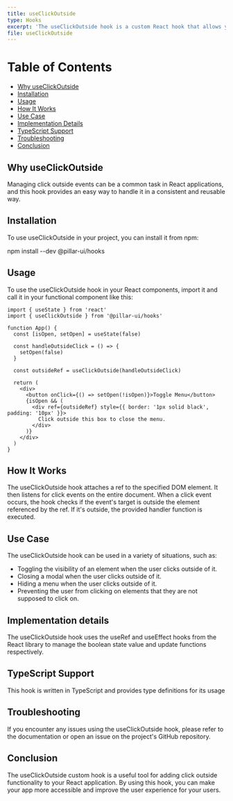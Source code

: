```yaml
---
title: useClickOutside
type: Hooks
excerpt: 'The useClickOutside hook is a custom React hook that allows you to listen for clicks outside a specified DOM element. This is particularly useful for scenarios where you want to close a component or trigger a specific action when the user clicks outside a specific element.'
file: useClickOutside
---
```


# Table of Contents

- [Why useClickOutside](#why-useclickoutside)
- [Installation](#installation)
- [Usage](#usage)
- [How It Works](#how-it-works)
- [Use Case](#use-case)
- [Implementation Details](#implementation-details)
- [TypeScript Support](#typescript-support)
- [Troubleshooting](#troubleshooting)
- [Conclusion](#conclusion)

## Why useClickOutside

Managing click outside events can be a common task in React applications, and this hook provides an easy way to handle it in a consistent and reusable way.

## Installation

To use useClickOutside in your project, you can install it from npm:

npm install --dev @pillar-ui/hooks

## Usage

To use the useClickOutside hook in your React components, import it and call it in your functional component like this:

```tsx title='app.tsx' showLineNumbers
import { useState } from 'react'
import { useClickOutside } from '@pillar-ui/hooks'

function App() {
  const [isOpen, setOpen] = useState(false)

  const handleOutsideClick = () => {
    setOpen(false)
  }

  const outsideRef = useClickOutside(handleOutsideClick)

  return (
    <div>
      <button onClick={() => setOpen(!isOpen)}>Toggle Menu</button>
      {isOpen && (
        <div ref={outsideRef} style={{ border: '1px solid black', padding: '10px' }}>
          Click outside this box to close the menu.
        </div>
      )}
    </div>
  )
}
```

## How It Works

The useClickOutside hook attaches a ref to the specified DOM element. It then listens for click events on the entire document. When a click event occurs, the hook checks if the event's target is outside the element referenced by the ref. If it's outside, the provided handler function is executed.

## Use Case

The useClickOutside hook can be used in a variety of situations, such as:

- Toggling the visibility of an element when the user clicks outside of it.
- Closing a modal when the user clicks outside of it.
- Hiding a menu when the user clicks outside of it.
- Preventing the user from clicking on elements that they are not supposed to click on.

## Implementation details

The useClickOutside hook uses the useRef and useEffect hooks from the React library to manage the boolean state value and update functions respectively.

## TypeScript Support

This hook is written in TypeScript and provides type definitions for its usage

## Troubleshooting

If you encounter any issues using the useClickOutside hook, please refer to the documentation or open an issue on the project's GitHub repository.

## Conclusion

The useClickOutside custom hook is a useful tool for adding click outside functionality to your React application. By using this hook, you can make your app more accessible and improve the user experience for your users.
